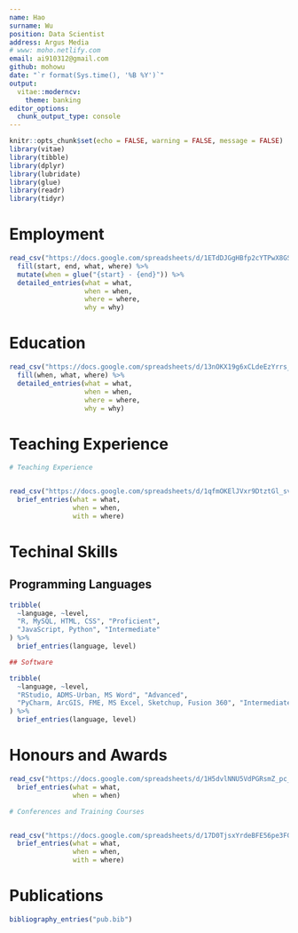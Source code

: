 ```yaml
---
name: Hao
surname: Wu
position: Data Scientist
address: Argus Media
# www: moho.netlify.com
email: ai910312@gmail.com
github: mohowu
date: "`r format(Sys.time(), '%B %Y')`"
output: 
  vitae::moderncv:
    theme: banking
editor_options: 
  chunk_output_type: console
---
```


```r
knitr::opts_chunk$set(echo = FALSE, warning = FALSE, message = FALSE)
library(vitae)
library(tibble)
library(dplyr)
library(lubridate)
library(glue)
library(readr)
library(tidyr)
```

# Employment

```r

read_csv("https://docs.google.com/spreadsheets/d/1ETdDJGgHBfp2cYTPwX8GS34xaHrYzo5EIeqNCpmyIw8/pub?output=csv") %>% 
  fill(start, end, what, where) %>% 
  mutate(when = glue("{start} - {end}")) %>% 
  detailed_entries(what = what, 
                   when = when, 
                   where = where, 
                   why = why)


```

# Education

```r

read_csv("https://docs.google.com/spreadsheets/d/13nOKX19g6xCLdeEzYrrs__gq8XOb4F3HSCzinfEXrQQ/pub?output=csv") %>% 
  fill(when, what, where) %>% 
  detailed_entries(what = what, 
                   when = when, 
                   where = where, 
                   why = why)
```

# Teaching Experience

```r

# Teaching Experience


read_csv("https://docs.google.com/spreadsheets/d/1qfmOKElJVxr9DtztGl_svM4wBZtoLf8Hfx-aw0Blgfw/pub?output=csv") %>% 
  brief_entries(what = what,
                when = when,
                with = where)


```

# Techinal Skills

## Programming Languages

```r

tribble(
  ~language, ~level,
  "R, MySQL, HTML, CSS", "Proficient",
  "JavaScript, Python", "Intermediate"
) %>% 
  brief_entries(language, level)

```

```r

## Software

tribble(
  ~language, ~level,
  "RStudio, ADMS-Urban, MS Word", "Advanced",
  "PyCharm, ArcGIS, FME, MS Excel, Sketchup, Fusion 360", "Intermediate"
) %>% 
  brief_entries(language, level)

```

# Honours and Awards

```r

read_csv("https://docs.google.com/spreadsheets/d/1H5dvlNNU5VdPGRsmZ_pc_OHEjaco6H1VPWNLtwyYYKU/pub?gid=0&single=true&output=csv") %>% 
  brief_entries(what = what,
                when = when)

```

```r

# Conferences and Training Courses


read_csv("https://docs.google.com/spreadsheets/d/17D0TjsxYrdeBFE56pe3FGfVzXJcC2vSlhNmyY90A1Yc/pub?gid=0&single=true&output=csv") %>% 
  brief_entries(what = what,
                when = when,
                with = where)

```

# Publications

```r

bibliography_entries("pub.bib") 

```

